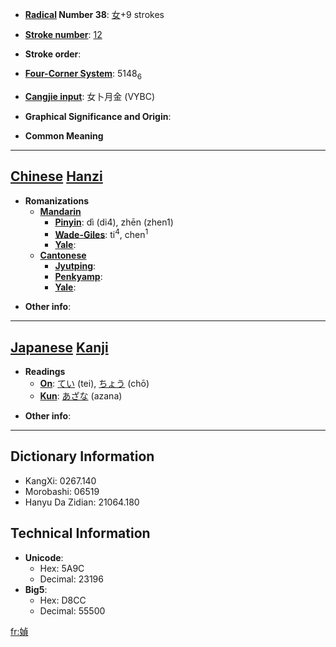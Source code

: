 * '''[[Wiktionary:Chinese radical index| Radical]] Number 38''': [[Wiktionary:Chinese radical index 女|女]]+9 strokes

* '''[[Wiktionary:Chinese total strokes index|Stroke number]]''': [[Wiktionary:Chinese total strokes index 12|12]]

* '''Stroke order''': 

* '''[[Wiktionary:Chinese four corner index|Four-Corner System]]''': 5148<sub>6</sub>

* '''[[Wiktionary:Chinese Cangjie index|Cangjie input]]''': 女卜月金 (VYBC)

* '''Graphical Significance and Origin''': 

* '''Common Meaning'''

----

== [[Chinese]] [[Hanzi]] ==

* '''Romanizations'''
** '''[[Mandarin]]'''
*** '''[[Pinyin]]''': dì (di4), zhēn (zhen1)
*** '''[[Wade-Giles]]''': ti<sup>4</sup>, chen<sup>1</sup>
*** '''[[Yale]]''': 
** '''[[Cantonese]]'''
*** '''[[Jyutping]]''':
*** '''[[Penkyamp]]''': 
*** '''[[Yale]]''': 

* '''Other info''': 

----

== [[Japanese]] [[Kanji]] ==

* '''Readings'''
** '''[[On]]''': [[てい]] (tei), [[ちょう]] (chō)
** '''[[Kun]]''': [[あざな]] (azana)

* '''Other info''':  

----

== Dictionary Information ==

* KangXi: 0267.140
* Morobashi: 06519
* Hanyu Da Zidian: 21064.180

== Technical Information ==

* '''Unicode''':
** Hex: 5A9C
** Decimal: 23196
* '''Big5''':
** Hex: D8CC
** Decimal: 55500

[[fr:媜]]